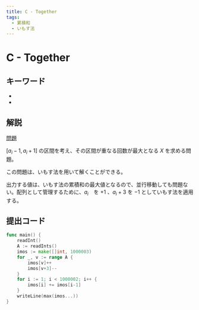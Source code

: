 ```yaml
---
title: C - Together
tags:
  - 累積和
  - いもす法
---
```


# C - Together

## キーワード


- <Tag tag="累積和" />
- <Tag tag="いもす法" />

## 解説

[問題](https://atcoder.jp/contests/abc072/tasks/arc082_a)

$[a_i - 1, a_i + 1]$ の区間を考え、その区間が重なる回数が最大となる $X$ を求める問題。

この問題は、いもす法を用いて解くことができる。

出力する値は、いもす法の累積和の最大値となるので、並行移動しても問題ない。配列として管理するために、$a_i$　を $+1$ 、$a_i + 3$ を $-1$ としていもす法を適用する。

## 提出コード

```go
func main() {
	readInt()
	A := readInts()
	imos := make([]int, 1000003)
	for _, v := range A {
		imos[v]++
		imos[v+3]--
	}
	for i := 1; i < 1000002; i++ {
		imos[i] += imos[i-1]
	}
	writeLine(max(imos...))
}
```
